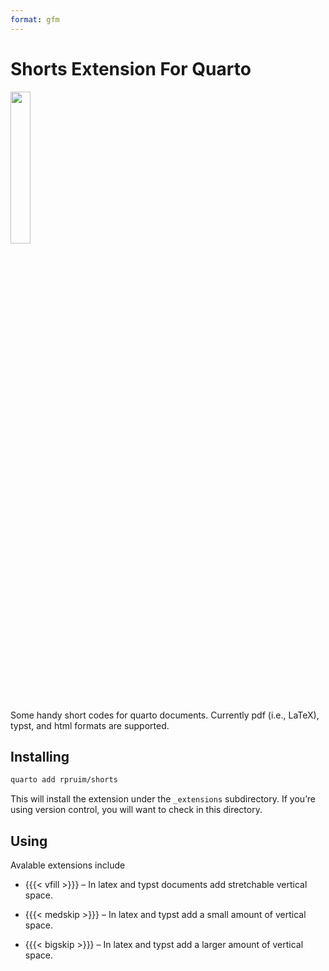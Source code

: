 ```yaml
---
format: gfm
---
```



# Shorts Extension For Quarto

![](shorts-hex.png){width=25%}

Some handy short codes for quarto documents.
Currently pdf (i.e., LaTeX), typst, and html formats are supported.

## Installing


```bash
quarto add rpruim/shorts
```

This will install the extension under the `_extensions` subdirectory.
If you're using version control, you will want to check in this directory.

## Using

Avalable extensions include

* {{{< vfill >}}} -- In latex and typst documents add stretchable vertical space.

* {{{< medskip >}}} -- In latex and typst add a small amount of vertical space.

* {{{< bigskip >}}} -- In latex and typst add a larger amount of vertical space.
